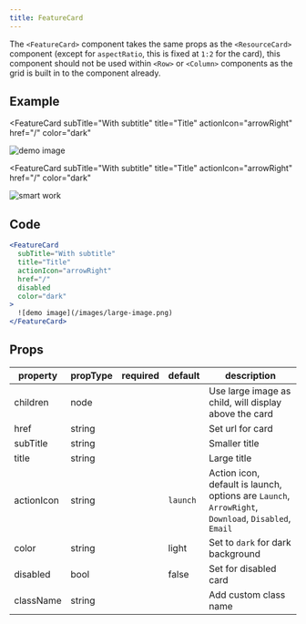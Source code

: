 ```yaml
---
title: FeatureCard
---
```


<PageDescription>

The `<FeatureCard>` component takes the same props as the `<ResourceCard>` component (except for `aspectRatio`, this is fixed at `1:2` for the card), this component should not be used within `<Row>` or `<Column>` components as the grid is built in to the component already.

</PageDescription>

## Example

<FeatureCard
  subTitle="With subtitle"
  title="Title"
  actionIcon="arrowRight"
  href="/"
  color="dark"
  >

![demo image](/images/large-image.png)

</FeatureCard>

<FeatureCard
  subTitle="With subtitle"
  title="Title"
  actionIcon="arrowRight"
  href="/"
  color="dark"
  >

![smart work](/images/smart-work.png)

</FeatureCard>

## Code

```jsx path=components/FeatureCard/FeatureCard.js src=https://github.com/carbon-design-system/gatsby-theme-carbon/tree/master/packages/gatsby-theme-carbon/src/components/FeatureCard
<FeatureCard
  subTitle="With subtitle"
  title="Title"
  actionIcon="arrowRight"
  href="/"
  disabled
  color="dark"
>
  ![demo image](/images/large-image.png)
</FeatureCard>
```

## Props

| property   | propType | required | default  | description                                                                                         |
| ---------- | -------- | -------- | -------- | --------------------------------------------------------------------------------------------------- |
| children   | node     |          |          | Use large image as child, will display above the card                                               |
| href       | string   |          |          | Set url for card                                                                                    |
| subTitle   | string   |          |          | Smaller title                                                                                       |
| title      | string   |          |          | Large title                                                                                         |
| actionIcon | string   |          | `launch` | Action icon, default is launch, options are `Launch`, `ArrowRight`, `Download`, `Disabled`, `Email` |
| color      | string   |          | light    | Set to `dark` for dark background                                                                   |
| disabled   | bool     |          | false    | Set for disabled card                                                                               |
| className  | string   |          |          | Add custom class name                                                                               |
